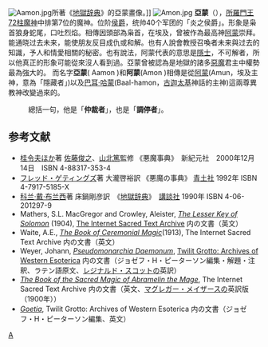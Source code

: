 [[Image:Aamon.jpg|thumb]]所著《[[地獄辞典|地獄辞典]]》的亞蒙畫像。]]
[[File:Amon.jpg|thumb]]
'''亞蒙'''（{{lang-en|'''Aamon'''，也作'''Amon'''及'''Nahum'''}}），[[所羅門王72柱魔神|所羅門王72柱魔神]]中排第7位的魔神。位阶[[侯爵|侯爵]]，统帅40个军团的「炎之侯爵」。形象是枭首狼身蛇尾，口吐烈焰。相傳因頭部為枭首，在埃及，曾被作為最高神[[阿蒙|阿蒙]]崇拜。能通晓过去未来，能使朋友反目成仇或和解。也有人說會教授召喚者未来與过去的知識，予人和情愛相關的秘密。也有說法，阿蒙代表的意思是[[隱士|隱士]]，不可解者，所以他真正的形象可能從來沒人看到過。亞蒙曾被認為是地獄的諸多[[惡魔|惡魔]]君主中權勢最為強大的。 而名字'''亞蒙'''( Aamon )和'''阿蒙'''(Amon )相傳是從[[阿蒙|阿蒙]](Amun，埃及主神，意為「隱藏者」)以及[[巴耳·哈蒙|巴耳·哈蒙]](Baal-hamon，[[古迦太基|古迦太基]]神話的主神)這兩尊異教神改變過來的。

:總括一句，他是「'''仲裁者'''」，也是「'''調停者'''」。

== 参考文献 ==
* [[桂令夫|桂令夫]]ほか著 [[佐藤俊之|佐藤俊之]]、[[山北篤|山北篤]]監修 《悪魔事典》　新紀元社　2000年12月14日　ISBN 4-88317-353-4
* [[フレッド・ゲティングズ|フレッド・ゲティングズ]]著 大瀧啓裕訳 《悪魔の事典》 [[青土社|青土社]] 1992年 ISBN 4-7917-5185-X
* [[科兰·戴·布兰西|科兰·戴·布兰西]]著 床鍋剛彦訳　《[[地獄辞典|地獄辞典]]》　[[講談社|講談社]] 1990年 ISBN 4-06-201297-9
* Mathers, S.L. MacGregor and Crowley, Aleister, [http://www.sacred-texts.com/grim/lks/ ''The Lesser Key of Solomon'']{{Wayback|url=http://www.sacred-texts.com/grim/lks/ |date=20100829022514 }} (1904), [http://www.sacred-texts.com/index.htm The Internet Sacred Text Archive]{{Wayback|url=http://www.sacred-texts.com/index.htm |date=20170923093157 }} 内の文書（英文）
* Waite, A.E., [http://www.sacred-texts.com/grim/bcm/index.htm ''The Book of Ceremonial Magic'']{{Wayback|url=http://www.sacred-texts.com/grim/bcm/index.htm |date=20101202152057 }}(1913), The Internet Sacred Text Archive 内の文書（英文）
* Weyer, Johann, ''[http://www.esotericarchives.com/solomon/weyer.htm Pseudomonarchia Daemonum]{{WebCite|url=https://www.webcitation.org/6IGSsvZjr?url=http://www.esotericarchives.com/solomon/weyer.htm |date=20130721000243 |dateformat=iso }}'', [http://www.esotericarchives.com/ Twilit Grotto: Archives of Western Esoterica]{{Wayback|url=http://www.esotericarchives.com/ |date=20101217020748 }} 内の文書（ジョゼフ・H・ピーターソン編集・解題・注釈、ラテン語原文、[[レジナルド・スコット|レジナルド・スコット]]の英訳）
* [http://www.sacred-texts.com/grim/abr/index.htm ''The Book of the Sacred Magic of Abramelin the Mage'']{{Wayback|url=http://www.sacred-texts.com/grim/abr/index.htm |date=20130806230312 }}, The Internet Sacred Text Archive 内の文書（英文、[[マグレガー・メイザース|マグレガー・メイザース]]の英訳版（1900年））
* ''[http://www.esotericarchives.com/solomon/goetia.htm Goetia]{{Wayback|url=http://www.esotericarchives.com/solomon/goetia.htm |date=20070523204557 }}'', Twilit Grotto: Archives of Western Esoterica 内の文書（ジョゼフ・H・ピーターソン編集、英文）

{{所羅門七十二柱魔神}}

[[Category:所羅門七十二柱魔神|A]]